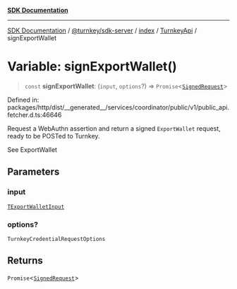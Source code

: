 [**SDK Documentation**](../../../../../../README.mdx)

***

[SDK Documentation](../../../../../../packages.mdx) / [@turnkey/sdk-server](../../../../README.mdx) / [index](../../../README.mdx) / [TurnkeyApi](../README.mdx) / signExportWallet

# Variable: signExportWallet()

> `const` **signExportWallet**: (`input`, `options`?) => `Promise`\<[`SignedRequest`](../../../../../http/index/type-aliases/SignedRequest.mdx)\>

Defined in: packages/http/dist/\_\_generated\_\_/services/coordinator/public/v1/public\_api.fetcher.d.ts:46646

Request a WebAuthn assertion and return a signed `ExportWallet` request, ready to be POSTed to Turnkey.

See ExportWallet

## Parameters

### input

[`TExportWalletInput`](../type-aliases/TExportWalletInput.mdx)

### options?

`TurnkeyCredentialRequestOptions`

## Returns

`Promise`\<[`SignedRequest`](../../../../../http/index/type-aliases/SignedRequest.mdx)\>

